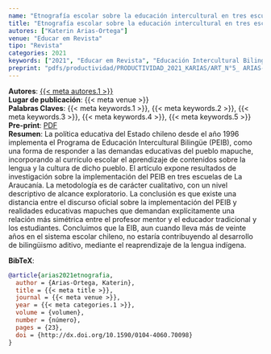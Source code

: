 ```yaml
---
name: "Etnografía escolar sobre la educación intercultural en tres escuelas mapuches de La Araucanía"
title: "Etnografía escolar sobre la educación intercultural en tres escuelas mapuches de La Araucanía"
autores: ["Katerin Arias-Ortega"]
venue: "Educar em Revista"
tipo: "Revista"
categories: 2021
keywords: ["2021", "Educar em Revista", "Educación Intercultural Bilingüe", "Relación educativa", "Interculturalidad"]
preprint: "pdfs/productividad/PRODUCTIVIDAD_2021_KARIAS/ART_N°5_ ARIAS-ORTEGA_educaremrevista_2021_WOS.pdf"
---
```

**Autores**: [{{< meta autores.1 >}}](../members/current/Katerin Arias.qmd)    
**Lugar de publicación**: {{< meta venue >}}     
**Palabras Claves**: {{< meta keywords.1 >}}, {{< meta keywords.2 >}}, {{< meta keywords.3 >}}, {{< meta keywords.4 >}}, {{< meta keywords.5 >}}    
**Pre-print**: [PDF](../{{< meta preprint >}})    
**Resumen**: La política educativa del Estado chileno desde el año 1996 implementa el Programa de Educación Intercultural Bilingüe (PEIB), como una forma de responder a las demandas educativas del pueblo mapuche, incorporando al currículo escolar el aprendizaje de contenidos sobre la lengua y la cultura de dicho pueblo. El artículo expone resultados de investigación sobre la implementación del PEIB en tres escuelas de La Araucanía. La metodología es de carácter cualitativo, con un nivel descriptivo de alcance exploratorio. La conclusión es que existe una distancia entre el discurso oficial sobre la implementación del PEIB y realidades educativas mapuches que demandan explícitamente una relación más simétrica entre el profesor mentor y el educador tradicional y los estudiantes. Concluimos que la EIB, aun cuando lleva más de veinte años en el sistema escolar chileno, no estaría contribuyendo al desarrollo de bilingüismo aditivo, mediante el reaprendizaje de la lengua indígena.


**BibTeX**:
```bibtex
@article{arias2021etnografia,
  author = {Arias-Ortega, Katerin},
  title = {{< meta title >}},
  journal = {{< meta venue >}},
  year = {{< meta categories.1 >}},
  volume = {volumen},
  number = {número},
  pages = {23},
  doi = {http://dx.doi.org/10.1590/0104-4060.70098}
}
```
